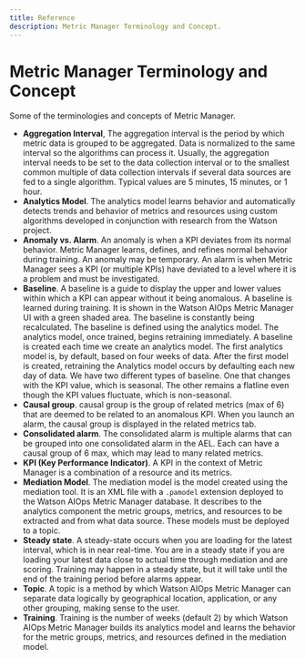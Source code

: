 ```yaml
---
title: Reference
description: Metric Manager Terminology and Concept.
---
```


# Metric Manager Terminology and Concept

  Some of the terminologies and concepts of Metric Manager.

  - __Aggregation Interval__, The aggregation interval is the period by which metric data is grouped to be aggregated. Data is normalized to the same interval so the algorithms can process it. Usually, the aggregation interval needs to be set to the data collection interval or to the smallest common multiple of data collection intervals if several data sources are fed to a single algorithm. Typical values are 5 minutes, 15 minutes, or 1 hour.
  - __Analytics Model__. The analytics model learns behavior and automatically detects trends and behavior of metrics and resources using custom algorithms developed in conjunction with research from the Watson project.
  - __Anomaly vs. Alarm__. An anomaly is when a KPI deviates from its normal behavior. Metric Manager learns, defines, and refines normal behavior during training. An anomaly may be temporary. An alarm is when Metric Manager sees a KPI (or multiple KPIs) have deviated to a level where it is a problem and must be investigated.
  - __Baseline__. A baseline is a guide to display the upper and lower values within which a KPI can appear without it being anomalous. A baseline is learned during training. It is shown in the Watson AIOps Metric Manager UI with a green shaded area.  The baseline is constantly being recalculated. The baseline is defined using the analytics model. The analytics model, once trained, begins retraining immediately. A baseline is created each time we create an analytics model. The first analytics model is, by default, based on four weeks of data. After the first model is created, retraining the Analytics model occurs by defaulting each new day of data.
  We have two different types of baseline. One that changes with the KPI value, which is seasonal. The other remains a flatline even though the KPI values fluctuate, which is non-seasonal.
  - __Causal group__. causal group is the group of related metrics (max of 6) that are deemed to be related to an anomalous KPI. When you launch an alarm, the causal group is displayed in the related metrics tab.
  - __Consolidated alarm__. The consolidated alarm is multiple alarms that can be grouped into one consolidated alarm in the AEL. Each can have a causal group of 6 max, which may lead to many related metrics.
  - __KPI (Key Performance Indicator)__. A KPI in the context of Metric Manager is a combination of a resource and its metrics.
  - __Mediation Model__. The mediation model is the model created using the mediation tool. It is an XML file with a `.pamodel` extension deployed to the Watson AIOps Metric Manager database. It describes to the analytics component the metric groups, metrics, and resources to be extracted and from what data source. These models must be deployed to a topic.
  - __Steady state__. A steady-state occurs when you are loading for the latest interval, which is in near real-time. You are in a steady state if you are loading your latest data close to actual time through mediation and are scoring. Training may happen in a steady state, but it will take until the end of the training period before alarms appear.
  - __Topic__. A topic is a method by which Watson AIOps Metric Manager can separate data logically by geographical location, application, or any other grouping, making sense to the user. 
  - __Training__. Training is the number of weeks (default 2) by which Watson AIOps Metric Manager builds its analytics model and learns the behavior for the metric groups, metrics, and resources defined in the mediation model.
